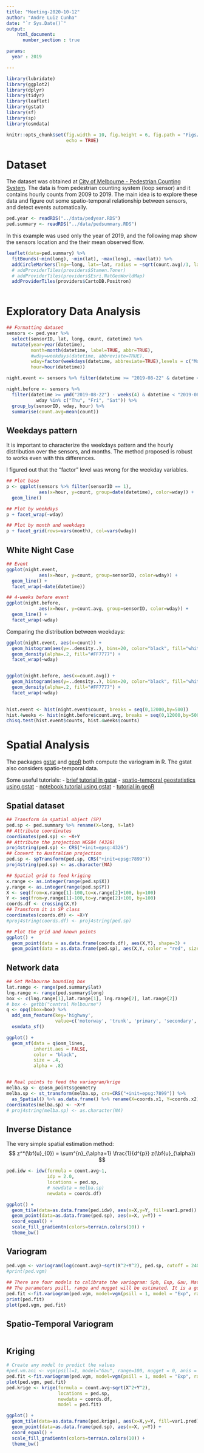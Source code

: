 ```yaml
---
title: "Meeting-2020-10-12"
author: "Andre Luiz Cunha"
date: "`r Sys.Date()`"
output:
    html_document:
      number_section : true

params:
  year : 2019

---
```


```r
library(lubridate)
library(ggplot2)
library(dplyr)
library(tidyr)
library(leaflet)
library(gstat)
library(sf)
library(sp)
library(osmdata)

knitr::opts_chunk$set(fig.width = 10, fig.height = 6, fig.path = "Figs/",
                      echo = TRUE)
```

# Dataset
The dataset was obtained at [City of Melbourne - Pedestrian Counting System](http://www.pedestrian.melbourne.vic.gov.au/). The data is from pedestrian counting system (loop sensor) and it contains hourly counts from 2009 to 2019. The main idea is to explore these data and figure out some spatio-temporal relationship between sensors, and detect events automatically.


```r
ped.year <- readRDS("../data/pedyear.RDS")
ped.summary <- readRDS("../data/pedsummary.RDS")

```

In this example was used only the year of 2019, and the following map show the sensors location and the their mean observed flow.

```r

leaflet(data=ped.summary) %>% 
  fitBounds(~min(long), ~min(lat), ~max(long), ~max(lat)) %>%
  addCircleMarkers(lng=~long, lat=~lat, radius = ~sqrt(count.avg)/3, label = ~sensorID) %>% 
  # addProviderTiles(providers$Stamen.Toner)
  # addProviderTiles(providers$Esri.NatGeoWorldMap)
  addProviderTiles(providers$CartoDB.Positron)
  
```

# Exploratory Data Analysis
```r
## Formatting dataset
sensors <- ped.year %>%
  select(sensorID, lat, long, count, datetime) %>% 
  mutate(year=year(datetime),
         month=month(datetime, label=TRUE, abbr=TRUE),
         #wday=weekdays(datetime, abbreviate=TRUE),
         wday=factor(weekdays(datetime, abbreviate=TRUE),levels = c("Mon", "Tue", "Wed", "Thu", "Fri", "Sat", "Sun")),
         hour=hour(datetime))

night.event <- sensors %>% filter(datetime >= "2019-08-22" & datetime < "2019-08-25")

night.before <- sensors %>% 
  filter(datetime >= ymd("2019-08-22") - weeks(4) & datetime < "2019-08-22" &
           wday %in% c("Thu", "Fri", "Sat")) %>% 
  group_by(sensorID, wday, hour) %>% 
  summarise(count.avg=mean(count))

```


## Weekdays pattern
It is important to characterize the weekdays pattern and the hourly distribution over the sensors, and months. The method proposed is robust to works even with this differences. 

I figured out that the "factor" level was wrong for the weekday variables.

```r
## Plot base
p <- ggplot(sensors %>% filter(sensorID == 1), 
            aes(x=hour, y=count, group=date(datetime), color=wday)) +
  geom_line()

## Plot by weekdays
p + facet_wrap(~wday)

## Plot by month and weekdays
p + facet_grid(rows=vars(month), col=vars(wday))

```

## White Night Case
```r
## Event
ggplot(night.event, 
            aes(x=hour, y=count, group=sensorID, color=wday)) +
  geom_line() +
  facet_wrap(~date(datetime))

## 4-weeks before event
ggplot(night.before, 
            aes(x=hour, y=count.avg, group=sensorID, color=wday)) +
  geom_line() +
  facet_wrap(~wday)

```
Comparing the distribution between weekdays:
```r
ggplot(night.event, aes(x=count)) +
  geom_histogram(aes(y=..density..), bins=20, color="black", fill="white") +
  geom_density(alpha=.2, fill="#FF7777") +
  facet_wrap(~wday)


ggplot(night.before, aes(x=count.avg)) +
  geom_histogram(aes(y=..density..), bins=20, color="black", fill="white") +
  geom_density(alpha=.2, fill="#FF7777") +
  facet_wrap(~wday)
  
```
```r
hist.event <- hist(night.event$count, breaks = seq(0,12000,by=500))
hist.4weeks <- hist(night.before$count.avg, breaks = seq(0,12000,by=500))
chisq.test(hist.event$counts, hist.4weeks$counts)
```


# Spatial Analysis
The packages [gstat](https://cran.r-project.org/web/packages/gstat/index.html) and [geoR](https://cran.r-project.org/web/packages/geoR/index.html) both compute the variogram in R. The gstat also considers spatio-temporal data.

Some useful tutorials:
- [brief tutorial in gstat](https://cran.r-project.org/web/packages/gstat/vignettes/gstat.pdf)
- [spatio-temporal geostatistics using gstat](https://cran.r-project.org/web/packages/gstat/vignettes/spatio-temporal-kriging.pdf)
- [notebook tutorial using gstat](https://github.com/GeostatsGuy/geostatsr/blob/master/kriging_demo_Rnotebook.ipynb)
- [tutorial in geoR](http://www.leg.ufpr.br/geoR/#introduction)

## Spatial dataset
```r
## Transform in spatial object (SP)
ped.sp <- ped.summary %>% rename(X=long, Y=lat)
## Attribute coordinates
coordinates(ped.sp) <- ~X+Y
## Attribute the projection WGS84 (4326)
proj4string(ped.sp) <- CRS("+init=epsg:4326")
## Convert to Australian projection
ped.sp <- spTransform(ped.sp, CRS("+init=epsg:7899"))
proj4string(ped.sp) <- as.character(NA)

## Spatial grid to feed kriging
x.range <- as.integer(range(ped.sp$X))
y.range <- as.integer(range(ped.sp$Y))
X <- seq(from=x.range[1]-100,to=x.range[2]+100, by=100)
Y <- seq(from=y.range[1]-100,to=y.range[2]+100, by=100)
coords.df <- crossing(X,Y)
## Transform it in SP class
coordinates(coords.df) <- ~X+Y
#proj4string(coords.df) <- proj4string(ped.sp)

## Plot the grid and known points
ggplot() +
  geom_point(data = as.data.frame(coords.df), aes(X,Y), shape=3) +
  geom_point(data = as.data.frame(ped.sp), aes(X,Y, color = "red", size = .5)) + coord_equal()
```
## Network data
```r
## Get Melbourne bounding box
lat.range <- range(ped.summary$lat)
lng.range <- range(ped.summary$long)
box <- c(lng.range[1],lat.range[1], lng.range[2], lat.range[2])
# box <- getbb("central Melbourne")
q <- opq(bbox=box) %>% 
  add_osm_feature(key='highway',
                  value=c('motorway', 'trunk', 'primary', 'secondary', 'tertiary', 'unclassified', 'residential', 'motorway_link', 'trunk_link', 'primary_link', 'secondary_link', 'tertiary_link')) %>%
  osmdata_sf()

ggplot() +
  geom_sf(data = q$osm_lines,
          inherit.aes = FALSE,
          color = "black",
          size = .4,
          alpha = .8)


## Real points to feed the variogram/krige
melba.sp <- q$osm_points$geometry
melba.sp <- st_transform(melba.sp, crs=CRS("+init=epsg:7899")) %>% 
  as_Spatial() %>% as.data.frame() %>% rename(X=coords.x1, Y=coords.x2)
coordinates(melba.sp) <- ~X+Y
# proj4string(melba.sp) <- as.character(NA)

```

## Inverse Distance
The very simple spatial estimation method:
$$ z^*(\bf{u}_{0}) = \sum^{n}_{\alpha=1} \frac{1}{d^{p}} z(\bf{u}_{\alpha}) $$

```r
ped.idw <- idw(formula = count.avg~1, 
               idp = 2.0, 
               locations = ped.sp, 
               # newdata = melba.sp)
               newdata = coords.df)

ggplot() +
  geom_tile(data=as.data.frame(ped.idw), aes(x=X,y=Y, fill=var1.pred)) +
  geom_point(data=as.data.frame(ped.sp), aes(x=X, y=Y)) +
  coord_equal() +
  scale_fill_gradientn(colors=terrain.colors(10)) +
  theme_bw()
```



## Variogram

```r
ped.vgm <- variogram(log(count.avg)~sqrt(X^2+Y^2), ped.sp, cutoff = 2400, width=100, alpha=c(0, 45, 90, 135), tol.hor=22.5, cressie=FALSE)
#print(ped.vgm)
  
## There are four models to calibrate the variogram: Sph, Exp, Gau, Mat
## The parameters psill, range and nugget will be estimated. It is a good practice to set up a guess. If there are no guesses, use NA in each parameter.
ped.fit <-fit.variogram(ped.vgm, model=vgm(psill = 1, model = "Exp", range = 100))
print(ped.fit)
plot(ped.vgm, ped.fit)
```
## Spatio-Temporal Variogram
```r

```


## Kriging

```r
# Create any model to predict the values
#ped.vm.ani <- vgm(psill=1, model="Gau", range=100, nugget = 0, anis = c(0,.25))
ped.fit <-fit.variogram(ped.vgm, model=vgm(psill = 1, model = "Exp", range = 100))
plot(ped.vgm, ped.fit)
ped.krige <- krige(formula = count.avg~sqrt(X^2+Y^2),
                   locations = ped.sp,
                   newdata = coords.df,
                   model = ped.fit)

ggplot() +
  geom_tile(data=as.data.frame(ped.krige), aes(x=X,y=Y, fill=var1.pred)) +
  geom_point(data=as.data.frame(ped.sp), aes(x=X, y=Y)) +
  coord_equal() +
  scale_fill_gradientn(colors=terrain.colors(10)) +
  theme_bw()
```

